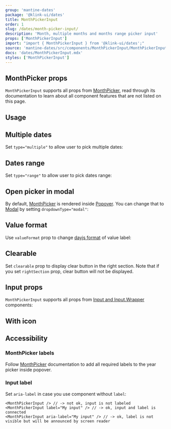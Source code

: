 ```yaml
---
group: 'mantine-dates'
package: '@klink-ui/dates'
title: MonthPickerInput
order: 1
slug: /dates/month-picker-input/
description: 'Month, multiple months and months range picker input'
props: ['MonthPickerInput']
import: "import { MonthPickerInput } from '@klink-ui/dates';"
source: 'mantine-dates/src/components/MonthPickerInput/MonthPickerInput.tsx'
docs: 'dates/MonthPickerInput.mdx'
styles: ['MonthPickerInput']
---
```



## MonthPicker props

`MonthPickerInput` supports all props from [MonthPicker](https://klink-ui.dev/dates/month-picker/),
read through its documentation to learn about all component features that are not listed on this page.

## Usage

<Demo data={MonthPickerInputDemos.usage} />

## Multiple dates

Set `type="multiple"` to allow user to pick multiple dates:

<Demo data={MonthPickerInputDemos.multiple} />

## Dates range

Set `type="range"` to allow user to pick dates range:

<Demo data={MonthPickerInputDemos.range} />

## Open picker in modal

By default, [MonthPicker](/dates/month-picker/) is rendered inside [Popover](/core/popover/).
You can change that to [Modal](/core/modal/) by setting `dropdownType="modal"`:

<Demo data={MonthPickerInputDemos.modal} />

## Value format

Use `valueFormat` prop to change [dayjs format](https://day.js.org/docs/en/display/format) of value label:

<Demo data={MonthPickerInputDemos.valueFormat} />

## Clearable

Set `clearable` prop to display clear button in the right section. Note that if you set `rightSection`
prop, clear button will not be displayed.

<Demo data={MonthPickerInputDemos.clearable} />

## Input props

`MonthPickerInput` supports all props from [Input and Input.Wrapper](/core/input/)
components:

<Demo data={MonthPickerInputDemos.configurator} />

## With icon

<Demo data={MonthPickerInputDemos.icon} />

## Accessibility

### MonthPicker labels

Follow [MonthPicker](/dates/month-picker/#accessibility) documentation
to add all required labels to the year picker inside popover.

### Input label

Set `aria-label` in case you use component without `label`:

```tsx
<MonthPickerInput /> // -> not ok, input is not labeled
<MonthPickerInput label="My input" /> // -> ok, input and label is connected
<MonthPickerInput aria-label="My input" /> // -> ok, label is not visible but will be announced by screen reader
```
